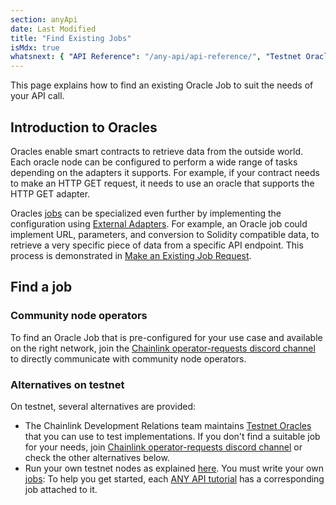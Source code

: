 ```yaml
---
section: anyApi
date: Last Modified
title: "Find Existing Jobs"
isMdx: true
whatsnext: { "API Reference": "/any-api/api-reference/", "Testnet Oracles": "/any-api/testnet-oracles/" }
---
```


This page explains how to find an existing Oracle Job to suit the needs of your API call.

## Introduction to Oracles

Oracles enable smart contracts to retrieve data from the outside world. Each oracle node can be configured to perform a wide range of tasks depending on the adapters it supports. For example, if your contract needs to make an HTTP GET request, it needs to use an oracle that supports the HTTP GET adapter.

Oracles [jobs](/chainlink-nodes/oracle-jobs/jobs) can be specialized even further by implementing the configuration using [External Adapters](/chainlink-nodes/external-adapters/external-adapters). For example, an Oracle job could implement URL, parameters, and conversion to Solidity compatible data, to retrieve a very specific piece of data from a specific API endpoint. This process is demonstrated in [Make an Existing Job Request](/any-api/get-request/examples/existing-job-request).

## Find a job

### Community node operators

To find an Oracle Job that is pre-configured for your use case and available on the right network, join the [Chainlink operator-requests discord channel](https://discord.gg/eGcxsdZzKR) to directly communicate with community node operators.

### Alternatives on testnet

On testnet, several alternatives are provided:

- The Chainlink Development Relations team maintains [Testnet Oracles](/any-api/testnet-oracles) that you can use to test implementations. If you don't find a suitable job for your needs, join [Chainlink operator-requests discord channel](https://discord.gg/eGcxsdZzKR) or check the other alternatives below.
- Run your own testnet nodes as explained [here](/chainlink-nodes/v1/running-a-chainlink-node). You must write your own [jobs](/chainlink-nodes/oracle-jobs/jobs): To help you get started, each [ANY API tutorial](/any-api/get-request/introduction) has a corresponding job attached to it.
